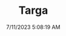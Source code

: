 ---
width: 6000
height: 4000
title: Targa
description: Marble Grey 1986 Porsche 911 Carrera Targa with blue interior shot in Austin, TX.
date: 7/11/2023 5:08:19 AM
cameraMake: Sony
cameraModel: ILCE-7M3
lens: E 35-150mm F2.0-F2.8 A058
settingsfStop: f/10
settingsISO: ISO 640
settingsShutter: 1/160
settingsFocalLength: 150 mm
---